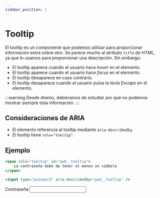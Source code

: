 ```yaml
---
sidebar_position: 1
---
```


# Tooltip

El tooltip es un componente que podemos utilizar para proporcionar información extra sobre otro.
Se parece mucho al atributo <code>title</code> de *HTML*, ya que lo usamos para proporcionar una descripción. Sin embargo:
- El tooltip aparece cuando el usuario hace *hover* en el elemento.
- El tooltip aparece cuando el usuario hace *focus* en el elemento.
- El tooltip desaparece en caso contrario.
- El tooltip desaparece cuando el usuario pulsa la tecla *Escape* en el elemento.

:::warning
Desde diseño, debíeramos de estudiar por qué no podemos mostrar siempre esta información.
:::

## Consideraciones de ARIA
- El elemento referencia al tooltip mediante <code>aria-describedby</code>.
- El tooltip tiene <code>role="tooltip"</code>.

## Ejemplo
```jsx
<span role="tooltip" id="pwd__tooltip">
    La contraseña debe de tener al menos un símbolo
</span>

<input type="password" aria-describedby="pwd__tooltip" />

```


<label>
    Contraseña
</label>
<Tooltip text="La contraseña debe de tener al menos un símbolo.">
    <input type="password" />
</Tooltip>
